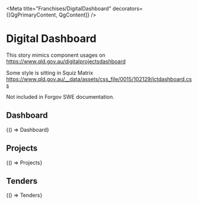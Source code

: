 



<Meta title="Franchises/DigitalDashboard" decorators={[QgPrimaryContent, QgContent]} />

# Digital Dashboard

This story mimics component usages on https://www.qld.gov.au/digitalprojectsdashboard

Some style is sitting in Squiz Matrix https://www.qld.gov.au/__data/assets/css_file/0015/102129/ictdashboard.css

Not included in Forgov SWE documentation.

## Dashboard

<Canvas sourceState="open">
  <Story name="Dashboard" parameters={getDecoratedParameters(Dashboard)}>
    {() => Dashboard}
  </Story>
</Canvas>

## Projects

<Canvas sourceState="open">
  <Story name="Projects">
    {() => Projects}
  </Story>
</Canvas>

## Tenders

<Canvas sourceState="shown">
  <Story name="Tenders" parameters={getDecoratedParameters(Tenders)}>
    {() => Tenders}
  </Story>
</Canvas>
